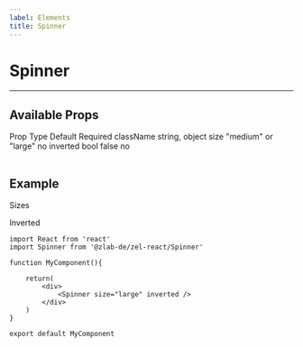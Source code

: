 ```yaml
---
label: Elements
title: Spinner
---
```



# Spinner


---

## Available Props

<Table title="Spinner Props" style={{ marginBottom: 60 }}>
  <TableHeader>
    <TableCell>Prop</TableCell>
    <TableCell>Type</TableCell>
    <TableCell>Default</TableCell>
    <TableCell>Required</TableCell>
  </TableHeader>
  <TableBody>
    <TableRow color="white">
      <TableCell scope="row" component="th">
        className
      </TableCell>
      <TableCell>string, object</TableCell>
      <TableCell />
      <TableCell />
    </TableRow>
    <TableRow color="gray">
      <TableCell scope="row" component="th">
        size
      </TableCell>
      <TableCell>"medium" or "large"</TableCell>
      <TableCell />
      <TableCell>no</TableCell>
    </TableRow>
        <TableRow color="gray">
      <TableCell scope="row" component="th">
        inverted
      </TableCell>
      <TableCell>bool</TableCell>
     <TableCell>false</TableCell>
      <TableCell>no</TableCell>
    </TableRow>
  </TableBody>
</Table>

## Example

<div style={{ marginBottom: 30 }}>
  <p>Sizes</p>
  <div style={{width: 300, display: "flex", justifyContent: "space-between"}}>
  <Spinner />
   <Spinner size="medium"/>
    <Spinner size="large" />
    </div>
      <p>Inverted</p>
      <div style={{width: 300, padding: 30, display: "flex", justifyContent: "space-between", background: 'black'}}>
  <Spinner inverted/>
   <Spinner inverted size="medium"/>
    <Spinner inverted size="large" />
    </div>
</div>

```
import React from 'react'
import Spinner from '@zlab-de/zel-react/Spinner'

function MyComponent(){

    return(
        <div>
            <Spinner size="large" inverted />
        </div>
    )
}

export default MyComponent
```
